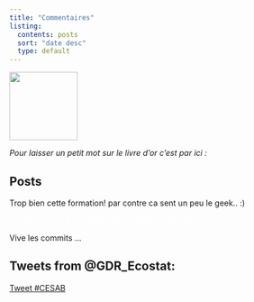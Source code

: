 ```yaml
---
title: "Commentaires"
listing:
  contents: posts
  sort: "date desc"
  type: default
---
```


![](livre.png){width="121"}

*Pour laisser un petit mot sur le livre d'or c'est par ici :*

::: panel-tabset
## Posts
:::

::: panel-tabset
Trop bien cette formation! par contre ca sent un peu le geek.. :)
:::

::: {.panel-tabset style="color: white"}
Je suis d'accord je reviendrai! les cookies en plus...
:::

::: panel-tabset
Vive les commits ...
:::



::: panel-tabset
## Tweets from @GDR_Ecostat:

<a href="https://twitter.com/intent/tweet?button_hashtag=CESAB&ref_src=twsrc%5Etfw" class="twitter-hashtag-button" data-show-count="false">Tweet #CESAB</a>

```{=html}
<script async src="https://platform.twitter.com/widgets.js" charset="utf-8"></script>
```
:::
